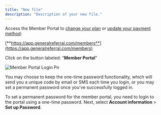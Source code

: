```yaml
---
title: "New file"
description: "Description of your new file."
---
```


Access the Member Portal to [change your plan](https://app.generalreferral.com/kb/membership-management/manage-membership) or [update your payment method](https://app.generalreferral.com/kb/membership-management/update-payment-method):

[**https://app.generalreferral.com/members**](https://app.generalreferral.com/members)

Click on the button labeled: "**Member Portal**"

![Member Portal Login Pn](/images/member-portal-login.png)

You may choose to keep the one-time password functionality, which will send you a unique code by email or SMS each time you login, or you may set a permanent password once you've successfully logged in.

To set a permanent password for the member portal, you need to login to the portal using a one-time password. Next, select **Account information** \> **Set up Password**.